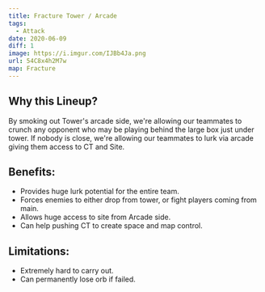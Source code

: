 ```yaml
---
title: Fracture Tower / Arcade
tags:
  - Attack
date: 2020-06-09
diff: 1
image: https://i.imgur.com/IJBb4Ja.png
url: 54C8x4h2M7w
map: Fracture
---
```


## Why this Lineup?

By smoking out Tower's arcade side, we're allowing our teammates
to crunch any opponent who may be playing behind the large box
just under tower. If nobody is close, we're allowing our
teammates to lurk via arcade giving them access to CT and Site.

## Benefits:

- Provides huge lurk potential for the entire team.
- Forces enemies to either drop from tower, or fight players
  coming from main.
- Allows huge access to site from Arcade side.
- Can help pushing CT to create space and map control.

## Limitations:

- Extremely hard to carry out.
- Can permanently lose orb if failed.

